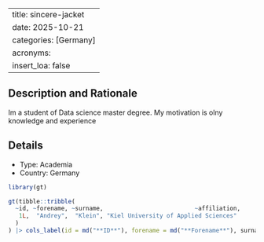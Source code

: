 
---
title: sincere-jacket
date: 2025-10-21
categories: [Germany]
acronyms:
  insert_loa: false
---

## Description and Rationale

Im a student of Data science master degree. My motivation is olny knowledge and experience

## Details

* Type: Academia
* Country: Germany

```r
library(gt)

gt(tibble::tribble(
  ~id, ~forename, ~surname,                          ~affiliation,
   1L,  "Andrey",  "Klein", "Kiel University of Applied Sciences"
  )
) |> cols_label(id = md("**ID**"), forename = md("**Forename**"), surname ~ md("**Surname**"), affiliation ~ md("**Affiliation**"))
```
